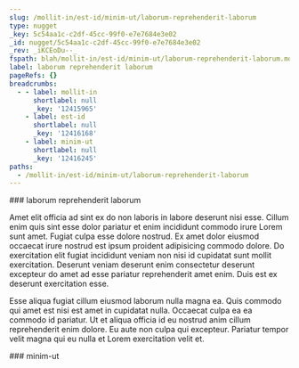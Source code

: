 ```yaml
---
slug: /mollit-in/est-id/minim-ut/laborum-reprehenderit-laborum
type: nugget
_key: 5c54aa1c-c2df-45cc-99f0-e7e7684e3e02
_id: nugget/5c54aa1c-c2df-45cc-99f0-e7e7684e3e02
_rev: _iKCEoDu--_
fspath: blah/mollit-in/est-id/minim-ut/laborum-reprehenderit-laborum.md
label: laborum reprehenderit laborum
pageRefs: {}
breadcrumbs:
  - - label: mollit-in
      shortlabel: null
      _key: '12415965'
    - label: est-id
      shortlabel: null
      _key: '12416168'
    - label: minim-ut
      shortlabel: null
      _key: '12416245'
paths:
  - /mollit-in/est-id/minim-ut/laborum-reprehenderit-laborum
---
```


<NuggetArea>
<Nugget slug="/mollit-in/est-id/minim-ut/laborum-reprehenderit-laborum" type="nugget" _key="5c54aa1c-c2df-45cc-99f0-e7e7684e3e02" _id="nugget/5c54aa1c-c2df-45cc-99f0-e7e7684e3e02" _rev="_iKCEoDu--_" fspath="blah/mollit-in/est-id/minim-ut/laborum-reprehenderit-laborum.md" label="laborum reprehenderit laborum" paths="/mollit-in/est-id/minim-ut/laborum-reprehenderit-laborum">
<NuggetBody>
### laborum reprehenderit laborum

Amet elit officia ad sint ex do non laboris in labore deserunt nisi esse. Cillum enim quis sint esse dolor pariatur et enim incididunt commodo irure Lorem sunt amet. Fugiat culpa esse dolore nostrud. Ex amet dolor eiusmod occaecat irure nostrud est ipsum proident adipisicing commodo dolore. Do exercitation elit fugiat incididunt veniam non nisi id cupidatat sunt mollit exercitation. Deserunt veniam deserunt enim consectetur deserunt excepteur do amet ad esse pariatur reprehenderit amet enim. Duis est ex deserunt exercitation esse.

Esse aliqua fugiat cillum eiusmod laborum nulla magna ea. Quis commodo qui amet est nisi est amet in cupidatat nulla. Occaecat culpa ea ea commodo id pariatur. Ut et aliqua officia id eu nostrud anim cillum reprehenderit enim dolore. Eu aute non culpa qui excepteur. Pariatur tempor velit magna qui eu nulla et Lorem exercitation velit et.

</NuggetBody>
<Breadcrumbs>
<Crumbs>
<Crumb _key="12415965" label="mollit-in" /><Crumb _key="12416168" label="est-id" /><Crumb _key="12416245" label="minim-ut" />
</Crumbs>
</Breadcrumbs>
</Nugget>

<NuggetsInbound>
</NuggetsInbound>
<NuggetsOutbound>
</NuggetsOutbound>
</NuggetArea>
<PassagesInbound>
<Passage direction="inbound" type="passage" _key="12416245" _id="passage/12416245" _rev="_iKCEoDm--A" label="minim-ut" passage="minim-ut" fspath="blah/mollit-in/est-id/minim-ut" paths="/mollit-in/est-id/minim-ut" slug="/mollit-in/est-id/minim-ut">
<NuggetBody>
### minim-ut

</NuggetBody>
<Breadcrumbs>
<Crumbs>
<Crumb _key="12415965" label="mollit-in" /><Crumb _key="12416168" label="est-id" />
</Crumbs>
</Breadcrumbs>
</Passage>

</PassagesInbound>
<PassagesOutbound>
</PassagesOutbound>